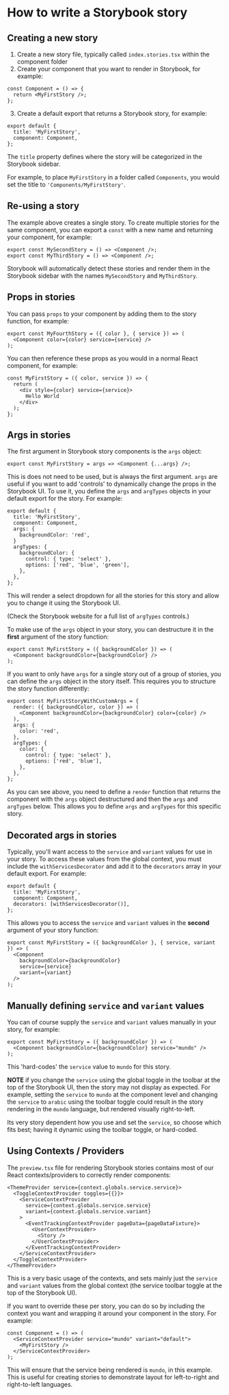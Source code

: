 
<Meta title="docs/Writing-Storybook-Stories" />

# How to write a Storybook story

## Creating a new story

1. Create a new story file, typically called `index.stories.tsx` within the component folder
2. Create your component that you want to render in Storybook, for example:

```tsx
const Component = () => {
  return <MyFirstStory />;
};
```

3. Create a default export that returns a Storybook story, for example:

```tsx
export default {
  title: 'MyFirstStory',
  component: Component,
};
```

The `title` property defines where the story will be categorized in the Storybook sidebar.

For example, to place `MyFirstStory` in a folder called `Components`, you would set the title to `'Components/MyFirstStory'`.

## Re-using a story

The example above creates a single story. To create multiple stories for the same component, you can export a `const` with a new name and returning your component, for example:

```tsx
export const MySecondStory = () => <Component />;
export const MyThirdStory = () => <Component />;
```

Storybook will automatically detect these stories and render them in the Storybook sidebar with the names `MySecondStory` and `MyThirdStory`.

## Props in stories

You can pass `props` to your component by adding them to the story function, for example:

```tsx
export const MyFourthStory = ({ color }, { service }) => (
  <Component color={color} service={service} />
);
```

You can then reference these props as you would in a normal React component, for example:

```tsx
const MyFirstStory = ({ color, service }) => {
  return (
    <div style={color} service={service}>
      Hello World
    </div>
  );
};
```

## Args in stories

The first argument in Storybook story components is the `args` object:

```tsx
export const MyFirstStory = args => <Component {...args} />;
```

This is does not need to be used, but is always the first argument. `args` are useful if you want to add 'controls' to dynamically change the props in the Storybook UI. To use it, you define the `args` and `argTypes` objects in your default export for the story. For example:

```tsx
export default {
  title: 'MyFirstStory',
  component: Component,
  args: {
    backgroundColor: 'red',
  }
  argTypes: {
    backgroundColor: {
      control: { type: 'select' },
      options: ['red', 'blue', 'green'],
    },
  },
};
```

This will render a select dropdown for all the stories for this story and allow you to change it using the Storybook UI.

(Check the Storybook website for a full list of `argTypes` controls.)

To make use of the `args` object in your story, you can destructure it in the **first** argument of the story function:

```tsx
export const MyFirstStory = ({ backgroundColor }) => (
  <Component backgroundColor={backgroundColor} />
);
```

If you want to only have `args` for a single story out of a group of stories, you can define the `args` object in the story itself. This requires you to structure the story function differently:

```tsx
export const MyFirstStoryWithCustomArgs = {
  render: ({ backgroundColor, color }) => (
    <Component backgroundColor={backgroundColor} color={color} />
  ),
  args: {
    color: 'red',
  },
  argTypes: {
    color: {
      control: { type: 'select' },
      options: ['red', 'blue'],
    },
  },
};
```

As you can see above, you need to define a `render` function that returns the component with the `args` object destructured and then the `args` and `argTypes` below. This allows you to define `args` and `argTypes` for this specific story.

## Decorated args in stories

Typically, you'll want access to the `service` and `variant` values for use in your story. To access these values from the global context, you must include the `withServicesDecorator` and add it to the `decorators` array in your default export. For example:

```tsx
export default {
  title: 'MyFirstStory',
  component: Component,
  decorators: [withServicesDecorator()],
};
```

This allows you to access the `service` and `variant` values in the **second** argument of your story function:

```tsx
export const MyFirstStory = ({ backgroundColor }, { service, variant }) => (
  <Component
    backgroundColor={backgroundColor}
    service={service}
    variant={variant}
  />
);
```

## Manually defining `service` and `variant` values

You can of course supply the `service` and `variant` values manually in your story, for example:

```tsx
export const MyFirstStory = ({ backgroundColor }) => (
  <Component backgroundColor={backgroundColor} service="mundo" />
);
```

This 'hard-codes' the `service` value to `mundo` for this story.

**NOTE** if you change the `service` using the global toggle in the toolbar at the top of the Storybook UI, then the story may not display as expected. For example, setting the `service` to `mundo` at the component level and changing the `service` to `arabic` using the toolbar toggle could result in the story rendering in the `mundo` language, but rendered visually right-to-left.

Its very story dependent how you use and set the `service`, so choose which fits best; having it dynamic using the toolbar toggle, or hard-coded.

## Using Contexts / Providers

The `preview.tsx` file for rendering Storybook stories contains most of our React contexts/providers to correctly render components:

```tsx
<ThemeProvider service={context.globals.service.service}>
  <ToggleContextProvider toggles={{}}>
    <ServiceContextProvider
      service={context.globals.service.service}
      variant={context.globals.service.variant}
    >
      <EventTrackingContextProvider pageData={pageDataFixture}>
        <UserContextProvider>
          <Story />
        </UserContextProvider>
      </EventTrackingContextProvider>
    </ServiceContextProvider>
  </ToggleContextProvider>
</ThemeProvider>
```

This is a very basic usage of the contexts, and sets mainly just the `service` and `variant` values from the global context (the service toolbar toggle at the top of the Storybook UI).

If you want to override these per story, you can do so by including the context you want and wrapping it around your component in the story. For example:

```tsx
const Component = () => (
  <ServiceContextProvider service="mundo" variant="default">
    <MyFirstStory />
  </ServiceContextProvider>
);
```

This will ensure that the service being rendered is `mundo`, in this example. This is useful for creating stories to demonstrate layout for left-to-right and right-to-left languages.
